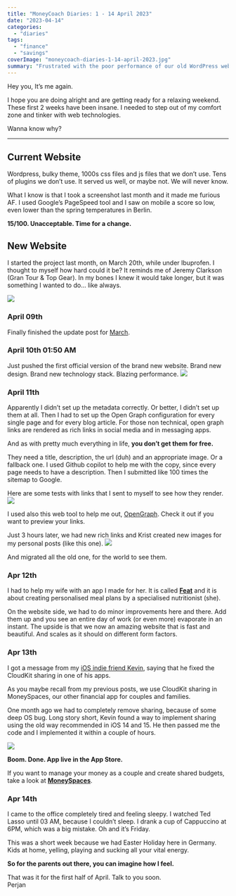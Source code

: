 ```yaml
---
title: "MoneyCoach Diaries: 1 - 14 April 2023"
date: "2023-04-14"
categories: 
  - "diaries"
tags: 
  - "finance"
  - "savings"
coverImage: "moneycoach-diaries-1-14-april-2023.jpg"
summary: "Frustrated with the poor performance of our old WordPress website, I decided to create a new one with a brand new design and technology stack. Oh, also MoneySpaces is back at 100%."
---
```

Hey you,
It’s me again.  

I hope you are doing alright and are getting ready for a relaxing weekend.
These first 2 weeks have been insane. I needed to step out of my comfort zone and tinker with web technologies.  

Wanna know why?

* * * 
## Current Website
Wordpress, bulky theme, 1000s css files and js files that we don’t use. Tens of plugins we don’t use.
It served us well, or maybe not. We will never know.

What I know is that I took a screenshot last month and it made me furious AF.
I used Google’s PageSpeed tool and I saw on mobile a score so low, even lower than the spring temperatures in Berlin.

**15/100. Unacceptable. Time for a change.**

## New Website
I started the project last month, on March 20th, while under Ibuprofen.
I thought to myself how hard could it be? It reminds me of Jeremy Clarkson (Gran Tour & Top Gear).
In my bones I knew it would take longer, but it was something I wanted to do... like always.

![](/images/blog-images/pushing-website-codee.jpg)

### April 09th
Finally finished the update post for [March](/blog/moneycoach-diaries-16-31-march-2023).

### April 10th 01:50 AM
Just pushed the first official version of the brand new website.
Brand new design. Brand new technology stack. Blazing performance.
![](/images/blog-images/new-website-pagespeed.jpg)

### April 11th
Apparently I didn’t set up the metadata correctly. Or better, I didn’t set up them at all.
Then I had to set up the Open Graph configuration for every single page and for every blog article.
For those non technical, open graph links are rendered as rich links in social media and in messaging apps.

And as with pretty much everything in life, **you don’t get them for free.**

They need a title, description, the url (duh) and an appropriate image. Or a fallback one.
I used Github copilot to help me with the copy, since every page needs to have a description.
Then I submitted like 100 times the sitemap to Google.

Here are some tests with links that I sent to myself to see how they render.
![](/images/blog-images/website-preview-links.jpg)

I used also this web tool to help me out, [OpenGraph](https://www.opengraph.xyz).
Check it out if you want to preview your links.

Just 3 hours later, we had new rich links and Krist created new images for my personal posts (like this one).
![](/images/blog-images/website-links-looking-good.jpg)

And migrated all the old one, for the world to see them.

### Apr 12th
I had to help my wife with an app I made for her. It is called [**Feat**](https://apps.apple.com/tr/app/weight-loss-meal-plans-feat/id1586331711) and it is about creating personalised meal plans by a specialised nutritionist (she).

On the website side, we had to do minor improvements here and there. Add them up and you see an entire day of work (or even more) evaporate in an instant. The upside is that we now an amazing website that is fast and beautiful. And scales as it should on different form factors.

### Apr 13th
I got a message from my [iOS indie friend Kevin](https://www.appsbykevinreutter.com), saying that he fixed the CloudKit sharing in one of his apps.

As you maybe recall from my previous posts, we use CloudKit sharing in MoneySpaces, our other financial app for couples and families.

One month ago we had to completely remove sharing, because of some deep OS bug. Long story short, Kevin found a way to implement sharing using the old way recommended in iOS 14 and 15. He then passed me the code and I implemented it within a couple of hours.

![](/images/blog-images/moneyspaces-showcase.jpg)

**Boom. Done. App live in the App Store.**

If you want to manage your money as a couple and create shared budgets, take a look at [**MoneySpaces**](https://apps.apple.com/us/app/family-budget-moneyspaces/id1633780211).

### Apr 14th
I came to the office completely tired and feeling sleepy. I watched Ted Lasso until 03 AM, because I couldn’t sleep. I drank a cup of Cappuccino at 6PM, which was a big mistake. Oh and it’s Friday.

This was a short week because we had Easter Holiday here in Germany. Kids at home, yelling, playing and sucking all your vital energy. 

**So for the parents out there, you can imagine how I feel.**

That was it for the first half of April. Talk to you soon.  
Perjan
